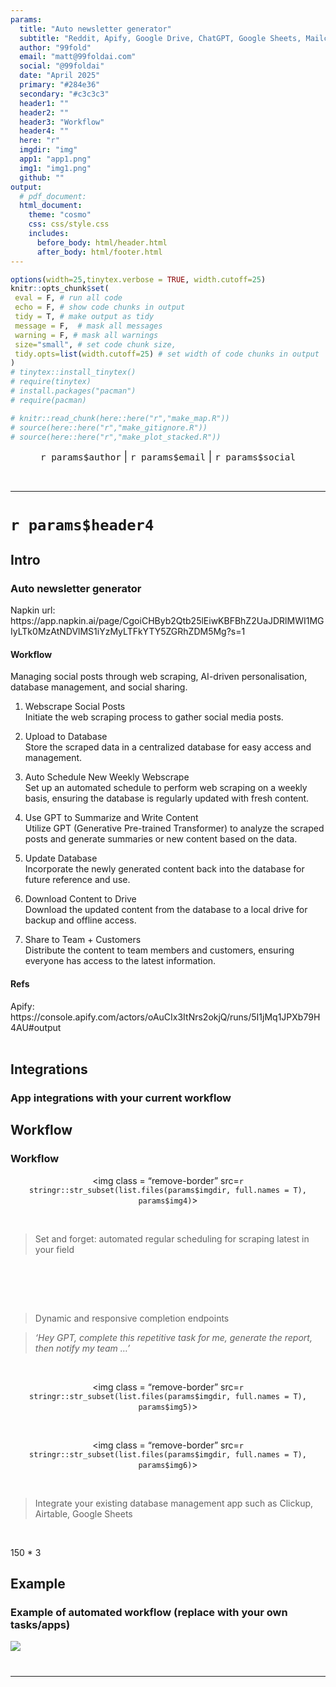 ```yaml
---
params:
  title: "Auto newsletter generator"   
  subtitle: "Reddit, Apify, Google Drive, ChatGPT, Google Sheets, Mailchimp, Slack"    
  author: "99fold"
  email: "matt@99foldai.com"
  social: "@99foldai"
  date: "April 2025"    
  primary: "#284e36"
  secondary: "#c3c3c3"
  header1: ""
  header2: ""
  header3: "Workflow"
  header4: ""
  here: "r"
  imgdir: "img"
  app1: "app1.png"
  img1: "img1.png"
  github: ""      
output: 
  # pdf_document:
  html_document:
    theme: "cosmo"
    css: css/style.css
    includes:
      before_body: html/header.html
      after_body: html/footer.html
---
```


<!-- quicksand font -->

<!-- <link rel="stylesheet"href="//fonts.googleapis.com/css?family=Quicksand:300,400,600,700&amp;lang=en"/> -->

<!-- css for tabs -->

```{=html}
<style type="text/css">

.nav>li>a{
    position: relative;
    display: block;
    padding: 10px 15px;
}

.nav-pills>li>a:hover{
  background: `r params$primary`;
  color: `r params$secondary`;
  opacity:0.7;
}

.nav-pills>li>a:focus, .nav-pills>li.active>a, .nav-pills>li.active>a:hover, .nav-pills>li.active>a:focus {
  background: `r params$primary`;
  background-color: `r params$primary`;
}

</style>
```


```r
options(width=25,tinytex.verbose = TRUE, width.cutoff=25)
knitr::opts_chunk$set(
 eval = F, # run all code
 echo = F, # show code chunks in output 
 tidy = T, # make output as tidy
 message = F,  # mask all messages
 warning = F, # mask all warnings 
 size="small", # set code chunk size,
 tidy.opts=list(width.cutoff=25) # set width of code chunks in output
)
# tinytex::install_tinytex()
# require(tinytex)
# install.packages("pacman")
# require(pacman)

# knitr::read_chunk(here::here("r","make_map.R"))
# source(here::here("r","make_gitignore.R"))
# source(here::here("r","make_plot_stacked.R"))
```
      
<center> 
[`r params$author` | `r params$email` | `r params$social`]{style="font-size: 120%; color:`r params$secondary`;"} 

<!-- feather icons -->
<script src="https://unpkg.com/feather-icons"></script>

<p>
    
    <!-- calendly -->
    <a href="https://urldefense.com/v3/__https://www.linkedin.com/in/mmalishev/__;!!LBk0ZmAmG_H4m2o!oVrnGVTq4VaGa7cN1gDQyR-O-uL_Yd8JSrkae11vsa2I21g1vV9KxKx0txpwzaf2r62aEVKCC1cHORxRiSg$"> <!-- calendly -->
        <i data-feather="mail"></i> 
    </a>
    <!-- linkedin -->
    <a href="https://urldefense.com/v3/__https://www.linkedin.com/in/mmalishev/__;!!LBk0ZmAmG_H4m2o!oVrnGVTq4VaGa7cN1gDQyR-O-uL_Yd8JSrkae11vsa2I21g1vV9KxKx0txpwzaf2r62aEVKCC1cHORxRiSg$"> <!-- linkedin -->
        <i data-feather="linkedin"></i> 
    </a>
    <a href="">  <!-- instagram -->
        <i data-feather="instagram"></i> 
    </a>
</p>

<!-- feather icons -->
<script>
feather.replace()
</script>

&nbsp;


</center>

------------------------------------------------------------------------


<!-- ------------------------------------------------------------------------ -->

# `r params$header4` {.tabset .tabset-fade .tabset-pills}

<!-- tab1 -->

<!-- ## [Plots]{style="color:`r params$secondary`;"} # add custom css styling to tabs-->


## Intro  

### Auto newsletter generator      

Napkin url: https://app.napkin.ai/page/CgoiCHByb2Qtb25lEiwKBFBhZ2UaJDRlMWI1MGIyLTk0MzAtNDVlMS1iYzMyLTFkYTY5ZGRhZDM5Mg?s=1  

#### Workflow    
Managing social posts through web scraping, AI-driven personalisation, database management, and social sharing.  

1. Webscrape Social Posts    
Initiate the web scraping process to gather social media posts.    

2. Upload to Database      
Store the scraped data in a centralized database for easy access and management.  

3. Auto Schedule New Weekly Webscrape    
Set up an automated schedule to perform web scraping on a weekly basis, ensuring the database is regularly updated with fresh content.    

4. Use GPT to Summarize and Write Content    
Utilize GPT (Generative Pre-trained Transformer) to analyze the scraped posts and generate summaries or new content based on the data.    

5. Update Database    
Incorporate the newly generated content back into the database for future reference and use.    

6. Download Content to Drive    
Download the updated content from the database to a local drive for backup and offline access.  

7. Share to Team + Customers      
Distribute the content to team members and customers, ensuring everyone has access to the latest information.  

#### Refs  
Apify: https://console.apify.com/actors/oAuCIx3ItNrs2okjQ/runs/5I1jMq1JPXb79H4AU#output          
\  



<!-- tab2 -->

## Integrations

### App integrations with your current workflow  

<!-- ##### Side by side image -->




## Workflow

### Workflow


<!-- left justified image -->
<div class = "row">
  <div class = "col-md-8"> <!-- img  -->
  <center><img class = "remove-border" 
  src=`r stringr::str_subset(list.files(params$imgdir, full.names = T), params$img4)`> 
  </center>
</div>
  
  <div class = "col-md-4"> 
  <br>

> Set and forget: automated regular scheduling for scraping latest in your field    

  </div>
</div>


\    

<!-- right justified image -->
<div class = "row">
  <div class = "col-md-4 right-just"> <!-- img  -->
  
  <br><br>     

> Dynamic and responsive completion endpoints     

> <em>'Hey GPT, complete this repetitive task for me, generate the report, then notify my team ... '</em>  


<br>     

</div>
  <div class = "col-md-8"> 
  <center><img class = "remove-border" 
  src=`r stringr::str_subset(list.files(params$imgdir, full.names = T), params$img5)`> 
  </center>
  </div>
</div>



\  

<!-- left justified image -->
<div class = "row">
  <div class = "col-md-8"> <!-- img  -->
  <center><img class = "remove-border" 
  src=`r stringr::str_subset(list.files(params$imgdir, full.names = T), params$img6)`> 
  </center>
</div>
  
  <div class = "col-md-4"> 
  <br>

> Integrate your existing database management app such as Clickup, Airtable, Google Sheets    

  </div>
</div>

\  

150 * 3

## Example

### Example of automated workflow (replace with your own tasks/apps)    

![](auto_newsletter_generator/flow.png)  




# 

------------------------------------------------------------------------









